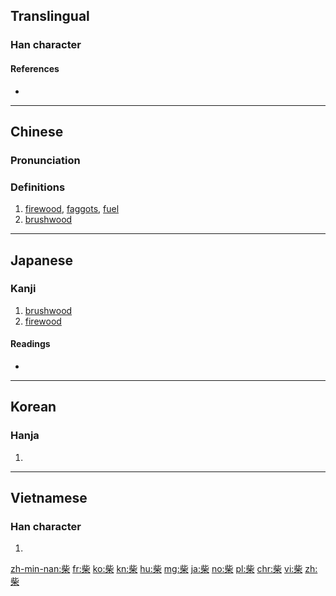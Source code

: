 {{also|茈}}
==Translingual==

===Han character===
{{Han char|rn=75|rad=木|as=05|sn=9|four=21904|canj=YPD|ids=⿱此木}}

====References====
* {{Han ref|kx=0521.060|dkj=14664|dj=0909.040|hdz=21197.110|uh=67F4|ud=26612|bh=AEE3|bd=44771}}

----

==Chinese==
{{zh-forms}}

===Pronunciation===
{{zh-pron
|m=chái
|c=caai4
|mc=y
|oc=y
|ma=
|cat=n
}}

===Definitions===
# [[firewood]], [[faggot]]s, [[fuel]]
# [[brushwood]]

----

==Japanese==

===Kanji===
{{ja-kanji|grade=|rs=木05}}

# [[brushwood]]
# [[firewood]]

====Readings====
* {{ja-readings|goon=[[ぜ]] (ze)|kanon=[[さい]] (sai)|on=[[し]] (shi)|kun=[[しば]] (shiba)}}

----

==Korean==

===Hanja===
{{ko-hanja|hangeul=[[시]], [[채]]|eumhun=|rv=si, chae|mr=si, ch'ae|y=si, chay}}

# {{defn|lang=ko|sort=木05}}

----

==Vietnamese==

===Han character===
{{vi-hantu|[[sài]], [[thầy]], [[thài]], [[thày]], [[sầy]], [[xầy]]|rs=木05}}

# {{defn|lang=vi|sort=木05}}

[[zh-min-nan:柴]]
[[fr:柴]]
[[ko:柴]]
[[kn:柴]]
[[hu:柴]]
[[mg:柴]]
[[ja:柴]]
[[no:柴]]
[[pl:柴]]
[[chr:柴]]
[[vi:柴]]
[[zh:柴]]